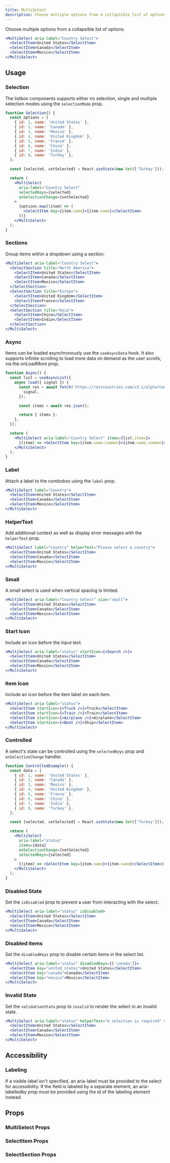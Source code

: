 ```yaml
---
title: MultiSelect
description: Choose multiple options from a collapsible list of options.
---
```


Choose multiple options from a collapsible list of options.

```jsx live
<MultiSelect aria-label="Country Select">
  <SelectItem>United States</SelectItem>
  <SelectItem>Canada</SelectItem>
  <SelectItem>Mexico</SelectItem>
</MultiSelect>
```

## Usage

### Selection

The listbox components supports either no selection, single and multiple selection modes using the
`selectionMode` prop.

```jsx live
function Selection() {
  const options = [
    { id: 1, name: 'United States' },
    { id: 2, name: 'Canada' },
    { id: 3, name: 'Mexico' },
    { id: 4, name: 'United Kingdom' },
    { id: 5, name: 'France' },
    { id: 6, name: 'China' },
    { id: 7, name: 'India' },
    { id: 8, name: 'Turkey' },
  ];

  const [selected, setSelected] = React.useState(new Set(['Turkey']));

  return (
    <MultiSelect
      aria-label="Country Select"
      selectedKeys={selected}
      onSelectionChange={setSelected}
    >
      {options.map((item) => (
        <SelectItem key={item.name}>{item.name}</SelectItem>
      ))}
    </MultiSelect>
  );
}
```

### Sections

Group items within a dropdown using a section.

```jsx live
<MultiSelect aria-label="Country Select">
  <SelectSection title="North America">
    <SelectItem>United States</SelectItem>
    <SelectItem>Canada</SelectItem>
    <SelectItem>Mexico</SelectItem>
  </SelectSection>
  <SelectSection title="Europe">
    <SelectItem>United Kingdom</SelectItem>
    <SelectItem>France</SelectItem>
  </SelectSection>
  <SelectSection title="Asia">
    <SelectItem>China</SelectItem>
    <SelectItem>India</SelectItem>
  </SelectSection>
</MultiSelect>
```

### Async

Items can be loaded asynchronously use the `useAsyncData` hook. It also supports infinite scrolling
to load more data on demand as the user scrolls, via the onLoadMore prop.

```jsx live
function Async() {
  const list = useAsyncList({
    async load({ signal }) {
      const res = await fetch('https://restcountries.com/v3.1/alpha?codes=US,CA,MX,GB,FR,CN,IN', {
        signal,
      });

      const items = await res.json();

      return { items };
    },
  });

  return (
    <MultiSelect aria-label="Country Select" items={list.items}>
      {(item) => <SelectItem key={item.name.common}>{item.name.common}</SelectItem>}
    </MultiSelect>
  );
}
```

### Label

Attach a label to the combobox using the `label` prop.

```jsx live
<MultiSelect label="Country">
  <SelectItem>United States</SelectItem>
  <SelectItem>Canada</SelectItem>
  <SelectItem>Mexico</SelectItem>
</MultiSelect>
```

### HelperText

Add additional context as well as display error messages with the `helperText` prop.

```jsx live
<MultiSelect label="Country" helperText="Please select a country">
  <SelectItem>United States</SelectItem>
  <SelectItem>Canada</SelectItem>
  <SelectItem>Mexico</SelectItem>
</MultiSelect>
```

### Small

A small select is used when vertical spacing is limited.

```jsx live
<MultiSelect aria-label="Country Select" size="small">
  <SelectItem>United States</SelectItem>
  <SelectItem>Canada</SelectItem>
  <SelectItem>Mexico</SelectItem>
</MultiSelect>
```

### Start Icon

Include an icon before the input text.

```jsx live
<MultiSelect aria-label="status" startIcon={<Search />}>
  <SelectItem>United States</SelectItem>
  <SelectItem>Canada</SelectItem>
  <SelectItem>Mexico</SelectItem>
</MultiSelect>
```

### Item Icon

Include an icon before the item label on each item.

```jsx live
<MultiSelect aria-label="status">
  <SelectItem startIcon={<Truck />}>Truck</SelectItem>
  <SelectItem startIcon={<Train />}>Train</SelectItem>
  <SelectItem startIcon={<Airplane />}>Airplane</SelectItem>
  <SelectItem startIcon={<Boat />}>Ship</SelectItem>
</MultiSelect>
```

### Controlled

A select's state can be controlled using the `selectedKeys` prop and `onSelectionChange` handler.

```jsx live
function ControlledExample() {
  const data = [
    { id: 1, name: 'United States' },
    { id: 2, name: 'Canada' },
    { id: 3, name: 'Mexico' },
    { id: 4, name: 'United Kingdom' },
    { id: 5, name: 'France' },
    { id: 6, name: 'China' },
    { id: 7, name: 'India' },
    { id: 8, name: 'Turkey' },
  ];

  const [selected, setSelected] = React.useState(new Set(['Turkey']));

  return (
    <MultiSelect
      aria-label="status"
      items={data}
      onSelectionChange={setSelected}
      selectedKeys={selected}
    >
      {(item) => <SelectItem key={item.name}>{item.name}</SelectItem>}
    </MultiSelect>
  );
}
```

### Disabled State

Set the `isDisabled` prop to prevent a user from interacting with the select.

```jsx live
<MultiSelect aria-label="status" isDisabled>
  <SelectItem>United States</SelectItem>
  <SelectItem>Canada</SelectItem>
  <SelectItem>Mexico</SelectItem>
</MultiSelect>
```

### Disabled items

Set the `disabledKeys` prop to disable certain items in the select list.

```jsx live
<MultiSelect aria-label="status" disabledKeys={['canada']}>
  <SelectItem key="united_states">United States</SelectItem>
  <SelectItem key="canada">Canada</SelectItem>
  <SelectItem key="mexico">Mexico</SelectItem>
</MultiSelect>
```

### Invalid State

Set the `validationState` prop to `invalid` to render the select in an invalid state.

```jsx live
<MultiSelect aria-label="status" helperText="A selection is required" validationState="invalid">
  <SelectItem>United States</SelectItem>
  <SelectItem>Canada</SelectItem>
  <SelectItem>Mexico</SelectItem>
</MultiSelect>
```

## Accessibility

### Labeling

If a visible label isn't specified, an aria-label must be provided to the select for accessibility.
If the field is labeled by a separate element, an aria-labelledby prop must be provided using the id
of the labeling element instead.

## Props

### MultiSelect Props

<PropsTable component="MultiSelect" />

### SelectItem Props

<PropsTable component="SelectItem" />

### SelectSection Props

<PropsTable component="SelectSection" />
